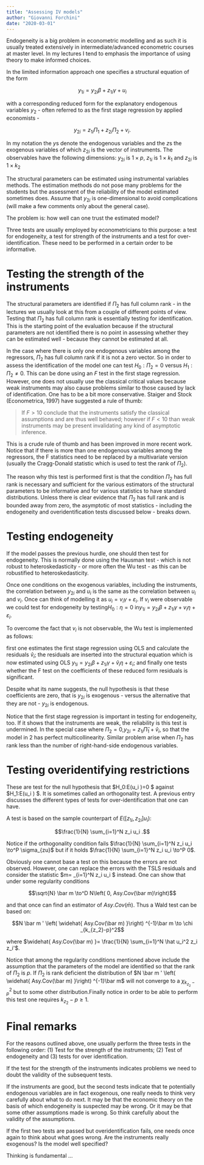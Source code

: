 ```yaml
---
title: "Assessing IV models"
author: "Giovanni Forchini"
date: "2020-03-01"
---
```

Endogeneity is a big problem in econometric modelling and as such it is usually treated extensively in intermediate/advanced econometric courses at master level. In my lectures I tend to emphasis the importance of using theory to make informed choices.

In the limited information approach one specifies a structural equation of the form

$$y_{1i}=y_{2i} \beta + z_{1i}\gamma+u_i$$

with a corresponding reduced form for the explanatory endogenous variables $y_2$ - often referred to as the first stage regression by applied economists -

$$y_{2i}=z_{1i} \Pi_{1} +z_{2i} \Pi_{2} +v_i.$$

In my notation the $y$s denote the endogenous variables and the $z$s the exogenous variables of which $z_{2i}$ is the vector of instruments. The observables have the following dimensions: $y_{2i}$ is $1 \times p$, $z_{1i}$ is $1 \times k_1$ and $z_{2i}$ is $1 \times k_2$

The structural parameters can be estimated using instrumental variables methods. The estimation methods do not pose many problems for the students but the assessment of the reliability of the model estimated sometimes does. Assume that $y_{2i}$ is one-dimensional to avoid complications (will make a few comments only about the general case).

The problem is: how well can one trust the estimated model?

Three tests are usually employed by econometricians to this purpose: a test for endogeneity, a test for strength of the instruments and a test for over-identification. These need to be performed in a certain order to be informative.


# Testing the strength of the instruments

The structural parameters are identified if $\Pi_2$ has full column rank - in the lectures we usually look at this from a couple of different points of view. Testing that $\Pi_2$ has full column rank is essentially testing for identification. This is the starting point of the evaluation because if the structural parameters are not identified there is no point in assessing whether they can be estimated well - because they cannot be estimated at all.

In the case where there is only one endogenous variables among the regressors, $\Pi_2$ has full column rank if it is not a zero vector. So in order to assess the identification of the model one can test $H_0: \Pi_2=0$ versus $H_1: \Pi_2\ne 0$. This can be done using an $F$ test in the first stage regression. However, one does not usually use the classical critical values because weak instruments may also cause problems similar to those caused by lack of identification. One has to be a bit more conservative. Staiger and Stock (Econometrica, 1997) have suggested a rule of thumb:

> If $F >10$ conclude that the instruments satisfy the classical assumptions and are thus well behaved; however
if $F<10$ than weak instruments may be present invalidating any kind of asymptotic inference.

This is a crude rule of thumb and has been improved in more recent work. Notice that if there is more than one endogenous variables among the regressors, the F statistics need to be replaced by a multivariate version (usually the Cragg-Donald statistic which is used to test the rank of $\Pi_2$).

The reason why this test is performed first is that the condition $\Pi_2$ has full rank is necessary and sufficient for the various estimators of the structural parameters to be informative and for various statistics to have standard distributions. Unless there is clear evidence that $\Pi_2$ has full rank and is bounded away from zero, the asymptotic of most statistics - including the endogeneity and overidentification tests discussed below - breaks down.

# Testing endogeneity

If the model passes the previous hurdle, one should then test for endogeneity. This is normally done using the Hausman test - which is not robust to heteroskedasticity - or more often the Wu test - as this can be robustified to heteroskedasticity.

Once one conditions on the exogenous variables, including the instruments, the correlation between $y_{2i}$ and $u_i$ is the same as the correlation between $u_i$ and $v_i$. Once can think of modelling it as $u_i=v_i \gamma+\varepsilon_i$. If $v_i$ were observable we could test for endogeneity by testing$H_0:\eta=0$ in$y_{1i}=y_{2i} \beta + z_{1i}\gamma+ v_i \eta +\varepsilon_i.$

To overcome the fact that $v_i$ is not observable, the Wu test is implemented as follows:

first one estimates the first stage regression using OLS and calculate the residuals $\hat v_i$;
the residuals are inserted into the structural equation which is now estimated using OLS $y_{1i}=y_{2i} \beta + z_{1i}\gamma+\hat v_i \eta +\varepsilon_i;$ and finally one tests whether the F test on the coefficients of these reduced form residuals is significant.

Despite what its name suggests, the null hypothesis is that these coefficients are zero, that is $y_{2i}$ is exogenous - versus the alternative that they are not - $y_{2i}$ is endogenous.

Notice that the first stage regression is important in testing for endogeneity, too. If it shows that the instruments are weak, the reliability is this test is undermined. In the special case where $\Pi_2=0$,$y_{2i}=z_{1i} \hat \Pi_1 +\hat v_i$, so that the model in 2 has perfect multicollinearity. Similar problem arise when $\Pi_2$ has rank less than the number of right-hand-side endogenous variables.

# Testing overidentifying restrictions

These are test for the null hypothesis that $H_0:E\left(\left[ z_{1i},z_{2i}\right] u_i \right)=0 $ against $H_1:E\left(\left[ z_{1i},z_{2i}\right] u_i \right)\ne0 $. It is sometimes called an orthogonality test. A previous entry discusses the different types of tests for over-identification that one can have.

A test is based on the sample counterpart of $E\left( \left[ z_{1i},z_{2i}\right]u_i \right)$:

$$\frac{1}{N} \sum_{i=1}^N z_i u_i .$$

Notice if the orthogonality condition fails $\frac{1}{N} \sum_{i=1}^N z_i u_i \to^P \sigma_{zu}$ but if it holds $\frac{1}{N} \sum_{i=1}^N z_i u_i \to^P 0$.

Obviously one cannot base a test on this because the errors are not observed. However, one can replace the errors with the TSLS residuals and consider the statistic $\bar m=\frac{1}{N} \sum_{i=1}^N z_i \hat u_i $ instead. One can show that under some regularity conditions

$$\sqrt{N} \bar m \to^D N\left( 0, Asy.Cov(\bar m)\right)$$

and that once can find an estimator of $Asy.Cov(\bar m)$. Thus a Wald test can be based on:

$$N \bar m ' \left( \widehat{ Asy.Cov(\bar m) }\right) ^{-1}\bar m \to \chi _{k_{z_2}-p}^2$$

where $\widehat{ Asy.Cov(\bar m) }= \frac{1}{N} \sum_{i=1}^N \hat u_i^2 z_i z_i'$.

Notice that among the regularity conditions mentioned above include the assumption that the parameters of the model are identified so that the rank of $\Pi_2$ is $p$. If $\Pi_2$ is rank deficient the distribution of $N \bar m ' \left( \widehat{ Asy.Cov(\bar m) }\right) ^{-1}\bar m$ will not converge to a $\chi _{k_{z_2}-p}^2$ but to some other distribution.Finally notice in order to be able to perform this test one requires $k_{z_2}-p \ge 1$.

# Final remarks

For the reasons outlined above, one usually perform the three tests in the following order: (1) Test for the strength of the instruments; (2) Test of endogeneity and (3) tests for over identification.

If the test for the strength of the instruments indicates problems we need to doubt the validity of the subsequent tests.

If the instruments are good, but the second tests indicate that te potentially endogenous variables are in fact exogenous, one really needs to think very carefully about what to do next. It may be that the economic theory on the basis of which endogeneity is suspected may be wrong. Or it may be that some other assumptions made is wrong. So think carefully about the validity of the assumptions.

If the first two tests are passed but overidentification fails, one needs once again to think about what goes wrong. Are the instruments really exogenous? Is the model well specified?

Thinking is fundamental ...
